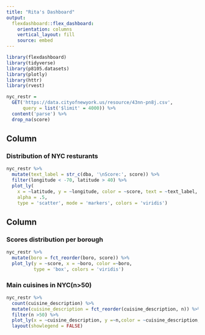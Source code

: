 ```yaml
---
title: "Rita's Dashboard"
output: 
  flexdashboard::flex_dashboard:
    orientation: columns
    vertical_layout: fill
    source: embed
---
```


```r
library(flexdashboard)
library(tidyverse)
library(p8105.datasets)
library(plotly)
library(httr)
library(rvest)
```

```r
nyc_restr = 
  GET('https://data.cityofnewyork.us/resource/43nn-pn8j.csv',
      query = list('$limit' = 4000)) %>% 
  content('parse') %>% 
  drop_na(score) 
```

Column {data-width=650}
-----------------------------------------------------------------------

### Distribution of NYC resturants

```r
nyc_restr %>% 
  mutate(text_label = str_c(dba, '\nScore:', score)) %>% 
  filter(longitude < -70, latitude > 40) %>% 
  plot_ly(
    x = ~latitude, y = ~longitude, color = ~score, text = ~text_label, 
    alpha = .5, 
    type = 'scatter', mode = 'markers', colors = 'viridis')
```

Column {data-width=350}
-----------------------------------------------------------------------

### Scores distribution per borough

```r
nyc_restr %>% 
  mutate(boro = fct_reorder(boro, score)) %>% 
  plot_ly(y = ~score, x = ~boro, color =~boro,
          type = 'box', colors = 'viridis')
```



### Main cuisines in NYC(n>50)

```r
nyc_restr %>% 
  count(cuisine_description) %>% 
  mutate(cuisine_description = fct_reorder(cuisine_description, n)) %>% 
  filter(n >50) %>% 
  plot_ly(x = ~cuisine_description, y =~n,color = ~cuisine_description, type = 'bar', colors = 'viridis') %>% 
  layout(showlegend = FALSE)

```

